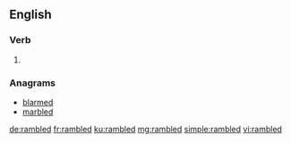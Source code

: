 ==English==

===Verb===
{{head|en|verb form}}

# {{en-past of|ramble}}

===Anagrams===
* [[blarmed#English|blarmed]]
* [[marbled#English|marbled]]

[[de:rambled]]
[[fr:rambled]]
[[ku:rambled]]
[[mg:rambled]]
[[simple:rambled]]
[[vi:rambled]]